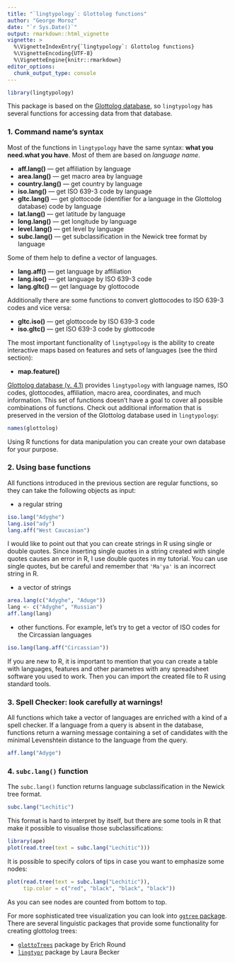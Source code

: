 ```yaml
---
title: "`lingtypology`: Glottolog functions"
author: "George Moroz"
date: "`r Sys.Date()`"
output: rmarkdown::html_vignette
vignette: >
  %\VignetteIndexEntry{`lingtypology`: Glottolog functions}
  %\VignetteEncoding{UTF-8}
  %\VignetteEngine{knitr::rmarkdown}
editor_options: 
  chunk_output_type: console
---
```


```r
library(lingtypology)
```

This package is based on the [Glottolog database](https://glottolog.org/), so `lingtypology` has several functions for accessing data from that database.

### 1. Command name's syntax

Most of the functions in `lingtypology` have the same syntax: **what you need.what you have**. Most of them are based on _language name_.

* **aff.lang()** — get affiliation by language
* **area.lang()** — get macro area by language
* **country.lang()** — get country by language
* **iso.lang()** — get ISO 639-3 code by language
* **gltc.lang()** — get glottocode (identifier for a language in the Glottolog database) code by language
* **lat.lang()** — get latitude by language
* **long.lang()** — get longitude by language
* **level.lang()** — get level by language
* **subc.lang()** — get subclassification in the Newick tree format by language

Some of them help to define a vector of languages.

* **lang.aff()** — get language by affiliation
* **lang.iso()** — get language by ISO 639-3 code
* **lang.gltc()** — get language by glottocode

Additionally there are some functions to convert glottocodes to ISO 639-3 codes and vice versa:

* **gltc.iso()** — get glottocode by ISO 639-3 code
* **iso.gltc()** — get ISO 639-3 code by glottocode

The most important functionality of `lingtypology` is the ability to create interactive maps based on features and sets of languages (see the third section):

* **map.feature()**

[Glottolog database (v. 4.1)](https://glottolog.org/) provides `lingtypology` with language names, ISO codes, glottocodes, affiliation, macro area, coordinates, and much information. This set of functions doesn't have a goal to cover all possible combinations of functions. Check out additional information that is preserved in the version of the Glottolog database used in `lingtypology`:

```r
names(glottolog)
```

Using R functions for data manipulation you can create your own database for your purpose.

### 2. Using base functions

All functions introduced in the previous section are regular functions, so they can take the following objects as input:

* a regular string

```r
iso.lang("Adyghe")
lang.iso("ady")
lang.aff("West Caucasian")
```

I would like to point out that you can create strings in R using single or double quotes. Since inserting single quotes in a string created with single quotes causes an error in R, I use double quotes in my tutorial. You can use single quotes, but be careful and remember that `'Ma'ya'` is an incorrect string in R.

* a vector of strings

```r
area.lang(c("Adyghe", "Aduge"))
lang <- c("Adyghe", "Russian")
aff.lang(lang)
```

*  other functions. For example, let's try to get a vector of ISO codes for the Circassian languages

```r
iso.lang(lang.aff("Circassian"))
```

If you are new to R, it is important to mention that you can create a table with languages, features and other parametres with any spreadsheet software you used to work. Then you can import the created file to R using standard tools.

### 3. Spell Checker: look carefully at warnings!

All functions which take a vector of languages are enriched with a kind of a spell checker. If a language from a query is absent in the database, functions return a warning message containing a set of candidates with the minimal Levenshtein distance to the language from the query.

```r
aff.lang("Adyge")
```

### 4. `subc.lang()` function

The `subc.lang()` function returns language subclassification in the Newick tree format.

```r
subc.lang("Lechitic")
```

This format is hard to interpret by itself, but there are some tools in R that make it possible to visualise those subclassifications:

```r
library(ape)
plot(read.tree(text = subc.lang("Lechitic")))
```

It is possible to specify colors of tips in case you want to emphasize some nodes:

```r
plot(read.tree(text = subc.lang("Lechitic")),
     tip.color = c("red", "black", "black", "black"))
```

As you can see nodes are counted from bottom to top.

For more sophisticated tree visualization you can look into [`ggtree` package](https://bioconductor.org/packages/release/bioc/html/ggtree.html). There are several linguistic packages that provide some functionality for creating glottolog trees:

* [`glottoTrees`](https://github.com/erichround/glottoTrees) package by Erich Round
* [`lingtypr`](https://gitlab.com/laurabecker/lingtypr) package by Laura Becker
